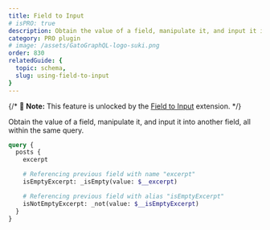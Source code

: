 ```yaml
---
title: Field to Input
# isPRO: true
description: Obtain the value of a field, manipulate it, and input it into another field, all within the same query.
category: PRO plugin
# image: /assets/GatoGraphQL-logo-suki.png
order: 830
relatedGuide: {
  topic: schema,
  slug: using-field-to-input
}
---
```


{/* 📣 **Note:** This feature is unlocked by the [Field to Input](/extensions/field-to-input) extension. */}

Obtain the value of a field, manipulate it, and input it into another field, all within the same query.

```graphql
query {
  posts {
    excerpt

    # Referencing previous field with name "excerpt"
    isEmptyExcerpt: _isEmpty(value: $__excerpt)

    # Referencing previous field with alias "isEmptyExcerpt"
    isNotEmptyExcerpt: _not(value: $__isEmptyExcerpt)
  }
}
```
